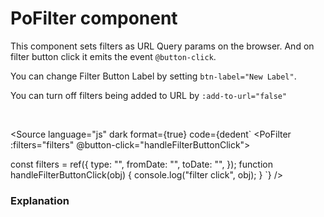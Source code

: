 # PoFilter component




This component sets filters as URL Query params on the browser. And on filter button click it emits the event `@button-click`.

You can change Filter Button Label by setting `btn-label="New Label"`.

You can turn off filters being added to URL by `:add-to-url="false"`

<br />
<Story of={PoFilterStories.Filter} />

<Source
	language="js"
	dark
	format={true}
	code={dedent`
<PoFilter :filters="filters" @button-click="handleFilterButtonClick">
  <div>
    <PoSelectField
      label="Type"
      v-model="filters.type"
      :list="[
        {
          id: 1,
          name: 'Approved',
        },
        {
          id: 2,
          name: 'Cancelled',
        },
        {
          id: 3,
          name: 'Draft',
        },
        {
          id: 4,
          name: 'Adjustment',
        },
      ]"
    />
  </div>
  <div>
    <PoInputField
      v-model="filters.fromDate"
      label="Date from"
      type="date"
    />
  </div>
  <div>
    <PoInputField
      v-model="filters.toDate"
      label="Date to"
      type="date"
    />
  </div>
</PoFilter>
const filters = ref({
    type: "",
    fromDate: "",
    toDate: "",
});
function handleFilterButtonClick(obj) {
	console.log("filter click", obj);
}
`}
/>

### Explanation

<ArgTypes of={PoFilterStories} />
